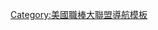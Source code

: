 {{Team roster navbox
|name = 世界大賽冠軍
|title = [[世界大賽列表|世界大賽冠軍]]
|state = {{{state|autocollapse}}}
|listclass = hlist

|group1= 1900年代
|list1 =
* 1903年：{{le|1903年波士頓美國人隊球季|1903 Boston Americans season|波士頓美國人隊}} 
* 1904年：''未舉行''
* 1905年：{{le|1905年紐約巨人隊球季|1905 New York Giants season|紐約巨人隊}} 
* 1906年：{{le|1906年芝加哥白襪隊球季|1906 Chicago White Sox season|芝加哥白襪隊}} 
* 1907年：{{le|1907年芝加哥小熊隊球季|1907 Chicago Cubs season|芝加哥小熊隊}} 
* 1908年：{{le|1908年芝加哥小熊隊球季|1908 Chicago Cubs season|芝加哥小熊隊}} 
* 1909年：{{le|1909年匹茲堡海盜隊球季|1909 Pittsburgh Pirates season|匹茲堡海盜隊}}

|group2= 1910年代
|list2= 
* 1910年：{{le|1910年費城運動家隊球季|1910 Philadelphia Athletics season|費城運動家隊}} 
* 1911年：{{le|1911年費城運動家隊球季|1911 Philadelphia Athletics season|費城運動家隊}} 
* 1912年：{{le|1912年波士頓紅襪隊球季|1912 Boston Red Sox season|波士頓紅襪隊}} 
* 1913年：{{le|1913年費城運動家隊球季|1913 Philadelphia Athletics season|費城運動家隊}} 
* 1914年：{{le|1914年波士頓勇士隊球季|1914 Boston Braves season|波士頓勇士隊}} 
* 1915年：{{le|1915年波士頓紅襪隊球季|1915 Boston Red Sox season|波士頓紅襪隊}} 
* 1916年：{{le|1916年波士頓紅襪隊球季|1916 Boston Red Sox season|波士頓紅襪隊}} 
* 1917年：{{le|1917年芝加哥白襪隊球季|1917 Chicago White Sox season|芝加哥白襪隊}} 
* 1918年：{{le|1918年波士頓紅襪隊球季|1918 Boston Red Sox season|波士頓紅襪隊}} 
* 1919年：{{le|1919年辛辛那提紅人隊球季|1919 Cincinnati Reds season|辛辛那提紅人隊}} 

|group3= 1920年代
|list3= 
* 1920年：{{le|1920年克里夫蘭印地安人隊球季|1920 Cleveland Indians season|克里夫蘭印地安人隊}} 
* 1921年：{{le|1921年紐約巨人隊球季|1921 New York Giants season|紐約巨人隊}} 
* 1922年：{{le|1922年紐約巨人隊球季|1922 New York Giants season|紐約巨人隊}} 
* 1923年：{{le|1923年紐約洋基隊球季|1923 New York Yankees season|紐約洋基隊}} 
* 1924年：{{le|1924年華盛頓參議員隊球季|1924 Washington Senators season|華盛頓參議員隊}} 
* 1925年：{{le|1925年匹茲堡海盜隊球季|1925 Pittsburgh Pirates season|匹茲堡海盜隊}} 
* 1926年：{{le|1926年聖路易紅雀隊球季|1926 St. Louis Cardinals season|聖路易紅雀隊}} 
* 1927年：{{le|1927年紐約洋基隊球季|1927 New York Yankees season|紐約洋基隊}} 
* 1928年：{{le|1928年紐約洋基隊球季|1928 New York Yankees season|紐約洋基隊}} 
* 1929年：{{le|1929年費城運動家隊球季|1929 Philadelphia Athletics season|費城運動家隊}} 

|group4= 1930年代
|list4= 
* 1930年：{{le|1930年費城運動家隊球季|1930 Philadelphia Athletics season|費城運動家隊}} 
* 1931年：{{le|1931年聖路易紅雀隊球季|1931 St. Louis Cardinals season|聖路易紅雀隊}} 
* 1932年：{{le|1932年紐約洋基隊球季|1932 New York Yankees season|紐約洋基隊}} 
* 1933年：{{le|1933年紐約巨人隊球季|1933 New York Giants (MLB) season|紐約巨人隊}} 
* 1934年：{{le|1934年聖路易紅雀隊球季|1934 St. Louis Cardinals season|聖路易紅雀隊}} 
* 1935年：{{le|1935年底特律老虎隊球季|1935 Detroit Tigers season|底特律老虎隊}} 
* 1936年：{{le|1936年紐約洋基隊球季|1936 New York Yankees season|紐約洋基隊}} 
* 1937年：{{le|1937年紐約洋基隊球季|1937 New York Yankees season|紐約洋基隊}}
* 1938年：{{le|1938年紐約洋基隊球季|1938 New York Yankees season|紐約洋基隊}}
* 1939年：{{le|1939年紐約洋基隊球季|1939 New York Yankees season|紐約洋基隊}} 

|group5= 1940年代
|list5= 
* 1940年：{{le|1940年辛辛那提紅人隊球季|1940 Cincinnati Reds season|辛辛那提紅人隊}} 
* 1941年：{{le|1941年紐約洋基隊球季|1941 New York Yankees season|紐約洋基隊}}
* 1942年：{{le|1942年聖路易紅雀隊球季|1942 St. Louis Cardinals season|聖路易紅雀隊}} 
* 1943年：{{le|1943年紐約洋基隊球季|1943 New York Yankees season|紐約洋基隊}}
* 1944年：{{le|1944年聖路易紅雀隊球季|1944 St. Louis Cardinals season|聖路易紅雀隊}} 
* 1945年：{{le|1945年底特律老虎隊球季|1945 Detroit Tigers season|底特律老虎隊}} 
* 1946年：{{le|1946年聖路易紅雀隊球季|1946 St. Louis Cardinals season|聖路易紅雀隊}} 
* 1947年：{{le|1947年紐約洋基隊球季|1947 New York Yankees season|紐約洋基隊}} 
* 1948年：{{le|1948年克里夫蘭印地安人隊球季|1948 Cleveland Indians season|克里夫蘭印地安人隊}} 
* 1949年：{{le|1949年紐約洋基隊球季|1949 New York Yankees season|紐約洋基隊}}  

|group6= 1950年代
|list6= 
* 1950年：{{le|1950年紐約洋基隊球季|1950 New York Yankees season|紐約洋基隊}}  
* 1951年：{{le|1951年紐約洋基隊球季|1951 New York Yankees season|紐約洋基隊}}
* 1952年：{{le|1952年紐約洋基隊球季|1952 New York Yankees season|紐約洋基隊}}
* 1953年：{{le|1953年紐約洋基隊球季|1953 New York Yankees season|紐約洋基隊}} 
* 1954年：{{le|1954年紐約巨人隊球季|1954 New York Giants (MLB) season|紐約巨人隊}} 
* 1955年：{{le|1955年布魯克林道奇隊球季|1955 Brooklyn Dodgers season|布魯克林道奇隊}} 
* 1956年：{{le|1956年紐約洋基隊球季|1956 New York Yankees season|紐約洋基隊}} 
* 1957年：{{le|1957年密爾瓦基釀酒人隊球季|1957 Milwaukee Braves season|密爾瓦基釀酒人隊}} 
* 1958年：{{le|1958年紐約洋基隊球季|1958 New York Yankees season|紐約洋基隊}} 
* 1959年：{{le|1959年洛杉磯道奇隊球季|1959 Los Angeles Dodgers season|洛杉磯道奇隊}} 

|group7= 1960年代
|list7= 
* 1960年：{{le|1960年匹茲堡海盜隊球季|1960 Pittsburgh Pirates season|匹茲堡海盜隊}} 
* 1961年：{{le|1961年紐約洋基隊球季|1961 New York Yankees season|紐約洋基隊}} 
* 1962年：{{le|1962年紐約洋基隊球季|1962 New York Yankees season|紐約洋基隊}} 
* 1963年：{{le|1963年洛杉磯道奇隊球季|1963 Los Angeles Dodgers season|洛杉磯道奇隊}} 
* 1964年：{{le|1964年聖路易紅雀隊球季|1964 St. Louis Cardinals season|聖路易紅雀隊}} 
* 1965年：{{le|1965年洛杉磯道奇隊球季|1965 Los Angeles Dodgers season|洛杉磯道奇隊}} 
* 1966年：{{le|1966年巴爾的摩金鶯隊球季|1966 Baltimore Orioles season|巴爾的摩金鶯隊}} 
* 1967年：{{le|1967年聖路易紅雀隊球季|1967 St. Louis Cardinals season|聖路易紅雀隊}}
* 1968年：{{le|1968年底特律老虎隊球季|1968 Detroit Tigers season|底特律老虎隊}}
* 1969年：{{le|1969年紐約大都會隊球季|1969 New York Mets season|紐約大都會隊}} 

|group8= 1970年代
|list8= 
* 1970年：{{le|1970年巴爾的摩金鶯隊球季|1970 Baltimore Orioles season|巴爾的摩金鶯隊}} 
* 1971年：{{le|1971年匹茲堡海盜隊球季|1971 Pittsburgh Pirates season|匹茲堡海盜隊}}
* 1972年：{{le|1972年奧克蘭運動家隊球季|1972 Oakland Athletics season|奧克蘭運動家隊}} 
* 1973年：{{le|1973年奧克蘭運動家隊球季|1973 Oakland Athletics season|奧克蘭運動家隊}} 
* 1974年：{{le|1974年奧克蘭運動家隊球季|1974 Oakland Athletics season|奧克蘭運動家隊}} 
* 1975年：{{le|1975年辛辛那提紅人隊球季|1975 Cincinnati Reds season|辛辛那提紅人隊}} 
* 1976年：{{le|1976年辛辛那提紅人隊球季|1976 Cincinnati Reds season|辛辛那提紅人隊}}
* 1977年：{{le|1977年紐約洋基隊球季|1977 New York Yankees season|紐約洋基隊}} 
* 1978年：[[1978年紐約洋基隊球季|紐約洋基隊]]
* 1979年：{{le|1979年匹茲堡海盜隊球季|1979 Pittsburgh Pirates season|匹茲堡海盜隊}} 

|group9= 1980年代
|list9= 
* 1980年：{{le|1980年費城費城人隊球季|1980 Philadelphia Phillies season|費城費城人隊}} 
* 1981年：{{le|1981年洛杉磯道奇隊球季|1981 Los Angeles Dodgers season|洛杉磯道奇隊}}
* 1982年：{{le|1982年聖路易紅雀隊球季|1982 St. Louis Cardinals season|聖路易紅雀隊}} 
* 1983年：{{le|1983年巴爾的摩金鶯隊球季|1983 Baltimore Orioles season|巴爾的摩金鶯隊}} 
* 1984年：{{le|1984年底特律老虎隊球季|1984 Detroit Tigers season|底特律老虎隊}} 
* 1985年：{{le|1985年堪薩斯皇家隊球季|1985 Kansas City Royals season|堪薩斯皇家隊}} 
* 1986年：{{le|1986年紐約大都會隊球季|1986 New York Mets season|紐約大都會隊}}
* 1987年：{{le|1987年明尼蘇達雙城隊球季|1987 Minnesota Twins season|明尼蘇達雙城隊}} 
* 1988年：{{le|1988年洛杉磯道奇隊球季|1988 Los Angeles Dodgers season|洛杉磯道奇隊}} 
* 1989年：{{le|1989年奧克蘭運動家隊球季|1989 Oakland Athletics season|奧克蘭運動家隊}} 

|group10= 1990年代
|list10= 
* 1990年：{{le|1990年辛辛那提紅人隊球季|1990 Cincinnati Reds season|辛辛那提紅人隊}} 
* 1991年：{{le|1991年明尼蘇達雙城隊球季|1991 Minnesota Twins season|明尼蘇達雙城隊}}
* 1992年：{{le|1992年多倫多藍鳥隊球季|1992 Toronto Blue Jays season|多倫多藍鳥隊}} 
* 1993年：{{le|1993年多倫多藍鳥隊球季|1993 Toronto Blue Jays season|多倫多藍鳥隊}} 
* 1994年：''未舉行''
* 1995年：{{le|1995年亞特蘭大勇士隊球季|1995 Atlanta Braves season|亞特蘭大勇士隊}} 
* 1996年：{{le|1996年紐約洋基隊球季|1996 New York Yankees season|紐約洋基隊}}
* 1997年：{{le|1997年佛羅里達馬林魚隊球季|1997 Florida Marlins season|佛羅里達馬林魚隊}} 
* 1998年：{{le|1998年紐約洋基隊球季|1998 New York Yankees season|紐約洋基隊}} 
* 1999年：{{le|1999年紐約洋基隊球季|1999 New York Yankees season|紐約洋基隊}} 

|group11= 2000年代
|list11= 
* 2000年：{{le|2000年紐約洋基隊球季|2000 New York Yankees season|紐約洋基隊}} 
* 2001年：{{le|2001年亞利桑那響尾蛇隊球季|2001 Arizona Diamondbacks season|亞利桑那響尾蛇隊}} 
* 2002年：{{le|2002年安納罕天使隊球季|2002 Anaheim Angels season|安納罕天使隊}} 
* 2003年：{{le|2003年佛羅里達馬林魚隊球季|2003 Florida Marlins season|佛羅里達馬林魚隊}} 
* 2004年：{{le|2004年波士頓紅襪隊球季|2004 Boston Red Sox season|波士頓紅襪隊}} 
* 2005年：{{le|2005年芝加哥白襪隊球季|2005 Chicago White Sox season|芝加哥白襪隊}} 
* 2006年：{{le|2006年聖路易紅雀隊球季|2006 St. Louis Cardinals season|聖路易紅雀隊}} 
* 2007年：[[2007年波士頓紅襪隊球季|波士頓紅襪隊]] 
* 2008年：{{le|2008年費城費城人隊球季|2008 Philadelphia Phillies season|費城費城人隊}} 
* 2009年：[[2009年紐約洋基隊球季|紐約洋基隊]]

|group12= 2010年代
|list12= 
* 2010年：{{le|2010年舊金山巨人隊球季|2010 San Francisco Giants season|舊金山巨人隊}} 
* 2011年：{{le|2011年聖路易紅雀隊球季|2011 St. Louis Cardinals season|聖路易紅雀隊}} 
* 2012年：{{le|2012年舊金山巨人隊球季|2012 San Francisco Giants season|舊金山巨人隊}} 
* 2013年：{{le|2013年波士頓紅襪隊球季|2013 Boston Red Sox season|波士頓紅襪隊}} 
* 2014年：{{le|2014年舊金山巨人隊球季|2014 San Francisco Giants season|舊金山巨人隊}} 
* 2015年：{{le|2015年堪薩斯皇家隊球季|2015 Kansas City Royals season|堪薩斯皇家隊}} 
* 2016年：[[2016年芝加哥小熊隊球季|芝加哥小熊隊]] 
* 2017年：{{le|2017年休士頓太空人隊球季|2017 Houston Astros season|休士頓太空人隊}} 
* 2018年：{{le|2018年波士頓紅襪隊球季|2018 Boston Red Sox season|波士頓紅襪隊}}
* 2019年：{{le|2019年華盛頓國民隊球季|2019 Washington Nationals season|華盛頓國民隊}}

|group13= 2020年代
|list13= 
* 2020年：{{le|2020年洛杉磯道奇隊球季|2020 Los Angeles Dodgers season|洛杉磯道奇隊}}

}}<noinclude>
{{collapsible option}}
[[Category:美國職棒大聯盟導航模板]]
</noinclude>